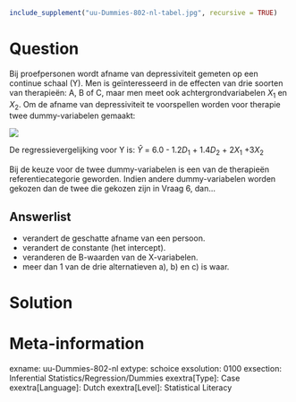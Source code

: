 ```{r, echo = FALSE, results = "hide"}
include_supplement("uu-Dummies-802-nl-tabel.jpg", recursive = TRUE)
```



Question
========
Bij proefpersonen wordt afname van depressiviteit gemeten op een continue schaal (Y). Men is geïnteresseerd in de effecten van drie soorten van therapieën: A, B of C, maar men meet ook achtergrondvariabelen $X_{1}$ en $X_{2}$. Om de afname van depressiviteit te voorspellen worden voor therapie twee dummy-variabelen gemaakt:

![](uu-Dummies-802-nl-tabel.jpg)

De regressievergelijking voor Y is: $\hat{Y}$ = 6.0 - 1.2$D_{1}$ + 1.4$D_{2}$ + 2$X_{1}$ +3$X_{2}$


Bij de keuze voor de twee dummy-variabelen is een van de therapieën referentiecategorie geworden. Indien andere dummy-variabelen worden gekozen dan de twee die gekozen zijn in Vraag 6, dan…

Answerlist
----------
* verandert de geschatte afname van een persoon.
* verandert de constante (het intercept).
* veranderen de B-waarden van de X-variabelen.
* meer dan 1 van de drie alternatieven a), b) en c) is waar.


Solution
========



Meta-information
================
exname: uu-Dummies-802-nl
extype: schoice
exsolution: 0100
exsection: Inferential Statistics/Regression/Dummies
exextra[Type]: Case
exextra[Language]: Dutch
exextra[Level]: Statistical Literacy